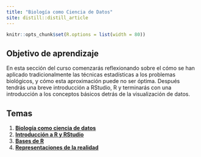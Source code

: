 ```yaml
---
title: "Biología como Ciencia de Datos"
site: distill::distill_article
---
```


```r
knitr::opts_chunk$set(R.options = list(width = 80))
```

## Objetivo de aprendizaje

En esta sección del curso comenzarás reflexionando sobre el cómo se han aplicado tradicionalmente las técnicas estadísticas a los problemas biológicos, y cómo esta aproximación puede no ser óptima. Después tendrás una breve introducción a RStudio, R y terminarás con una introducción a los conceptos básicos detrás de la visualización de datos.

## Temas

1. [**Biología como ciencia de datos**](https://youtu.be/MQpug1Y3p-Q)
2. [**Introducción a R y RStudio**](https://youtu.be/UQe3k_WA3ic)
3. [**Bases de R**](https://arturobell.github.io/Bioestadistica_R/c01_Intro_R.html)
4. [**Representaciones de la realidad**](https://arturobell.github.io/Bioestadistica_R/c02_ggplot2.html)
